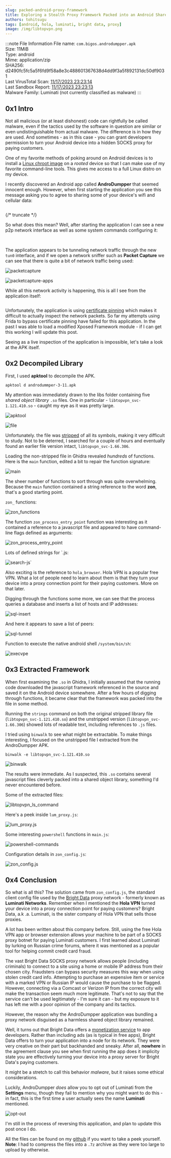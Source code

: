 ```yaml
---
slug: packed-android-proxy-framework
title: Exploring a Stealth Proxy Framework Packed into an Android Shared Library
authors: tohitsugu
tags: [android, hola, luminati, bright data, proxy]
image: /img/libtopvpn.png
---
```



:::note File Information
File name: `com.bigos.androdumpper.apk` <br/>
Size: 11MiB <br/>
Type: android <br/>
Mime: application/zip <br/>
SHA256: d2490fc5fc5a5f6fd9f58a8e3c488601367638d4dd9f3a5f892131dc50df9031 <br/>
Last VirusTotal Scan: [11/17/2023 23:23:14](https://www.virustotal.com/file/d2490fc5fc5a5f6fd9f58a8e3c488601367638d4dd9f3a5f892131dc50df9031/analysis) <br/>
Last Sandbox Report: [11/17/2023 23:23:13](https://www.hybrid-analysis.com/sample/d2490fc5fc5a5f6fd9f58a8e3c488601367638d4dd9f3a5f892131dc50df9031/6557f5e04029ab79350e64d3) <br/>
Malware Family: Luminati (not currently classified as malware)
:::



## 0x1 Intro

Not all malicious (or at least dishonest) code can rightfully be called malware, even if the tactics used by the software in question are similar or even undistinguishable from actual malware. The difference is in how they are used. And sometimes - as in this case - you can grant developers permission to turn your Android device into a hidden SOCKS proxy for paying customers.

One of my favorite methods of poking around on Android devices is to install a [Linux chroot image](https://xdaforums.com/t/tutorial-how-to-build-ur-own-chrooted-linux-for-android-step-by-step.3586319/) on a *rooted* device so that I can make use of my favorite command-line tools. This gives me access to a full Linux distro on my device.  

I recently discovered an Android app called **AndroDumpper** that seemed innocent enough. However, when first starting the application you see this message asking you to agree to sharing some of your device's wifi and cellular data:



<Image img={androterms} style={{width:400}} />



{/* truncate */}


So what does this mean? Well, after starting the application I can see a new p2p network interface as well as some system commands configuring it:


<Image img={ifconfig} style={{height:500}} />



<Image img={ps} style={{width:800}} />


The application appears to be tunneling network traffic through the new `tun0` interface, and if we open a network sniffer such as **Packet Capture** we can see that there is quite a bit of network traffic being used: 

![packetcapture](./img/packet1.png)

![packetcapture-apps](./img/packet.png)

While all this network activity is happening, this is all I see from the application itself: 


<Image img={appmenu} style={{width:400}} />



Unfortunately, the application is using [certificate pinning](https://developer.android.com/privacy-and-security/security-config) which makes it difficult to actually inspect the network packets. So far my attempts using Frida to bypass certificate pinning have failed for this application. In the past I was able to load a modified Xposed Framework module - if I can get this working I will update this post.  

Seeing as a live inspection of the application is impossible, let's take a look at the APK itself. 

## 0x2 Decompiled Library

First, I used **apktool** to decompile the APK. 

```shell 
apktool d androdummper-3-11.apk
```

My attention was immediately drawn to the libs folder containing five *shared object library* `.so` files. One in particular - `libtopvpn_svc-1.121.410.so` - caught my eye as it was pretty large.

![apktool](./img/apktool.png)

![file](./img/file.png)

Unfortunately. the file was [stripped](https://www.man7.org/linux/man-pages/man1/strip.1.html) of all its symbols, making it very difficult to study. Not to be deterred, I searched for a couple of hours and eventually found an earlier file version intact, `libtopvpn_svc-1.66.306`.

Loading the non-stripped file in Ghidra revealed *hundreds* of functions. Here is the `main` function, edited a bit to repair the function signature:

![main](./img/main.png)

The sheer number of functions to sort through was quite overwhelming. Because the `main` function contained a string reference to the word **zon**, that's a good starting point. 

`zon_` functions: 

![zon_functions](./img/zon.png)

The function `zon_process_entry_point` function was interesting as it contained a reference to a javascript file and appeared to have command-line flags defined as arguments: 

![zon_process_entry_point](./img/zonprocess.png)

Lots of defined strings for `.js:

![search-js](./img/searchjs.png)` 

Also exciting is the reference to `hola_browser`. Hola VPN is a popular free VPN. What a lot of people need to learn about them is that they turn your device into a proxy connection point for their paying customers. More on that later. 

Digging through the functions some more, we can see that the process queries a database and inserts a list of hosts and IP addresses:

![sql-insert](./img/sqlinsert.png)

And here it appears to save a list of peers:

![sql-tunnel](./img/ztunsql.png)

Function to execute the native android shell `/system/bin/sh`: 

![execvpe](./img/execvpe2.png)

## 0x3 Extracted Framework

When first examining the `.so` in Ghidra, I initially assumed that the running code downloaded the javascript framework referenced in the source and saved it on the Android device somewhere. After a few hours of digging through functions, it became clear that the framework was packed into the file in some method. 

Running the `strings` command on both the original stripped library file (`libtopvpn_svc-1.121.410.so`) and the unstripped version (`libtopvpn_svc-1.66.306`) showed lots of readable text, including references to `.js` files. 

I tried using `binwalk` to see what might be extractable. To make things interesting, I focused on the unstripped file I extracted from the AndroDumpper APK. 

```shell 
binwalk -e libtopvpn_svc-1.121.410.so
```

![binwalk](./img/binwalk.png)

The results were immediate. As I suspected, this `.so` contains several javascript files cleverly packed into a shared object library, something I'd never encountered before. 

Some of the extracted files: 

![libtopvpn_ls_command](./img/libtopvpn.png)

Here's a peek inside `lum_proxy.js`: 

![lum_proxy.js](./img/lumproxy.png)

Some interesting `powershell` functions in `main.js`: 

![powershell-commands](./img/pscommands.png)

Configuration details in  `zon_config.js`: 

![zon_config.js](./img/zonconfig.png)

## 0x4 Conclusion

So what is all this? The solution came from `zon_config.js`, the standard client config file used by the [Bright Data](https://brightdata.com/luminati) proxy network - formerly known as **Luminati Networks**. Remember when I mentioned the **Hola VPN** turned your device into a proxy connection point for paying customers? Bright Data, a.k .a. Luminati, is the sister company of Hola VPN that sells those proxies.   

A lot has been written about this company before. Still, using the free Hola VPN app or browser extension allows your machine to be part of a SOCKS proxy botnet for paying Luminati customers. I first learned about Luminati by lurking on Russian crime forums, where it was mentioned as a popular tool for helping commit credit card fraud.  

The vast Bright Data SOCKS proxy network allows people (including criminals) to connect to a site using a home or mobile IP address from their chosen city. Fraudsters can bypass security measures this way when using stolen credit card info. Attempting to purchase an expensive item or service with a marked VPN or Russian IP would cause the purchase to be flagged. However, connecting via a Comcast or Verizon IP from the correct city will make the transaction seem much more legitimate. That's not to say that the service can't be used legitimately - I'm sure it can - but my exposure to it has left me with a poor opinion of the company and its tactics. 

However, the reason why the AndroDumpper application was bundling a proxy network disguised as a harmless shared object library remained.  

Well, it turns out that Bright Data offers a [monetization service](https://bright-sdk.com/) to app developers. Rather than including ads (as is typical in free apps), Bright Data offers to turn your application into a node for its network. They were very creative on their part but backhanded and sneaky. After all, **nowhere** in the agreement clause you see when first running the app does it implicity state you are effectively turning your device into a proxy server for Bright Data's paying customers.

It might be a stretch to call this behavior *malware*, but it raises some ethical considerations. 

Luckily, AndroDumpper *does* allow you to opt out of Luminati from the **Settings** menu, though they fail to mention why you might want to do this - in fact, this is the first time a user actually sees the name **Luminati** mentioned. 

![opt-out](./img/optout.png)

I'm still in the process of reversing this application, and plan to update this post once I do. 

All the files can be found on my [github](https://github.com/tohitsugu/androdumpper) if you want to take a peek yourself. **Note**: I had to compress the files into a `.7z` archive as they were too large to upload by otherwise. 



